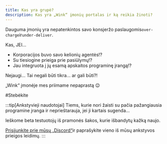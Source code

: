 ```yaml
---
title: Kas yra grupė?
description: Kas yra „Wink“ įmonių portalas ir ką reikia žinoti?
---
```


<CloudinaryImage width="700" height="525" resize="scale" quality="best" alt="Grupės netrukus" src="academy/group-coming-soon" errorImage="noimage_opaque_nyrtl0.png" />


Dauguma įmonių yra nepatenkintos savo konsjeržo paslaugomis`over-charge`ir`under-deliver`.

Kas, JEI...

* Korporacijos buvo savo kelionių agentės!?
* Su tiesiogine prieiga prie pasiūlymų!?
* Jau integruota į jų esamą apskaitos programinę įrangą!?

Nejaugi... Tai negali būti tikra... ar gali būti?!

„Wink“ įmonėje mes priimame nepaprastą 😉

\#Stebėkite

:::tip\[Ankstyvieji naudotojai]
Tiems, kurie nori žaisti su pačia pažangiausia programine įranga ir neprieštarauja, jei ji kartais sugenda...

Ieškome beta testuotojų iš pramonės šakos, kurie išbandytų kažką naujo.

[Prisijunkite prie mūsų „Discord“](https://discord.gg/t3YETu8k5n)ir paprašykite vieno iš mūsų ankstyvos prieigos leidimų.
:::

